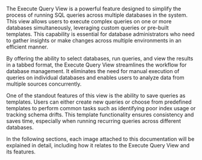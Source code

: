The Execute Query View is a powerful feature designed to simplify the process of running SQL queries across multiple databases in the system. This view allows users to execute complex queries on one or more databases simultaneously, leveraging custom queries or pre-built templates. This capability is essential for database administrators who need to gather insights or make changes across multiple environments in an efficient manner.

By offering the ability to select databases, run queries, and view the results in a tabbed format, the Execute Query View streamlines the workflow for database management. It eliminates the need for manual execution of queries on individual databases and enables users to analyze data from multiple sources concurrently.

One of the standout features of this view is the ability to save queries as templates. Users can either create new queries or choose from predefined templates to perform common tasks such as identifying poor index usage or tracking schema drifts. This template functionality ensures consistency and saves time, especially when running recurring queries across different databases.

In the following sections, each image attached to this documentation will be explained in detail, including how it relates to the Execute Query View and its features.